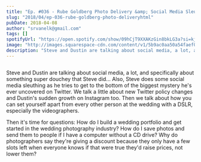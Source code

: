 ```yaml
---
title: "Ep. #036 - Rube Goldberg Photo Delivery &amp; Social Media Sleuthing"
slug: "2018/04/ep-036-rube-goldberg-photo-deliveryhtml"
pubDate: 2018-04-08
author: "srvanelk@gmail.com"
tags: []
spotifyUrl: "https://open.spotify.com/show/09hCjT9XXAKzGin8bkLG3a?si=kjRZvQ1JTb6Ov3HVzSSlWA"
image: "http://images.squarespace-cdn.com/content/v1/5b9ac0aa50a54faef024c950/1547782358667-8SBEQW3RYUOTM7OO6TBI/image-asset.jpeg/img.jpg/weddingphotohangover/embed/episodes/Ep--036---Rube-Goldberg-Photo-Delivery--Social-Media-Sleuthing-e1rih2"
description: "Steve and Dustin are talking about social media, a lot, and specifically about something super douchey that Steve did... Also, Steve does some social media sleuthing as he tries to get to the bottom of the biggest mystery he's ever uncovered on Twitter. We talk a little about new Twitter policy changes and Dustin's sudden growth on Instagram too. Then we talk about how you can set yourself apart from every other person at the wedding with a DSLR, especially the videographers."
---
```


<figure>
  <img src="http://images.squarespace-cdn.com/content/v1/5b9ac0aa50a54faef024c950/1547782358667-8SBEQW3RYUOTM7OO6TBI/image-asset.jpeg/img.jpg/weddingphotohangover/embed/episodes/Ep--036---Rube-Goldberg-Photo-Delivery--Social-Media-Sleuthing-e1rih2" alt="" />
</figure>

Steve and Dustin are talking about social media, a lot, and specifically about something super douchey that Steve did... Also, Steve does some social media sleuthing as he tries to get to the bottom of the biggest mystery he's ever uncovered on Twitter. We talk a little about new Twitter policy changes and Dustin's sudden growth on Instagram too. Then we talk about how you can set yourself apart from every other person at the wedding with a DSLR, especially the videographers.

Then it's time for questions: How do I build a wedding portfolio and get started in the wedding photography industry? How do I save photos and send them to people if I have a computer without a CD drive? Why do photographers say they're giving a discount because they only have a few slots left when everyone knows if that were true they'd raise prices, not lower them?

